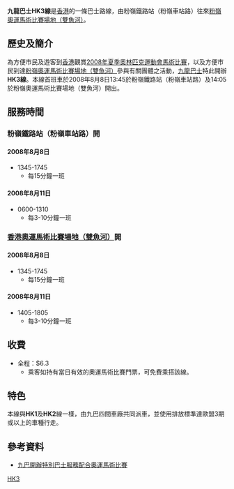 {{Infobox Bus Route
| image = [[File:KMB_KM9913_HK3.JPG|280px]]
| number = 九龍巴士HK3線
| operator = [[九巴|九巴]]
| garage = 四廠聯合派車 (K,L,S,U)
| length = 
| time = 
| start = 粉嶺鐵路站（粉嶺車站路）
| via = 
| end = [[香港奧運馬術場|粉嶺奧運馬術比賽場地（雙魚河）]]
| level = 13:45-17:45（2008年8月8日）<br>06:00-13:10（2008年8月11日）
| level1 = 14:05-18:05（2008年8月8日）<br>06:20-13:30（2008年8月11日）
| frequency = 15分鐘（2008年8月8日）<br>3-10分鐘（2008年8月11日）
| Other_route = 無
| vehicle = 不定
| Fare = HK$6.3
| Section_Fare1 = 無
| Section_Fare2 = 無
| bgcolor = red
| fontcolor = yellow
| compete = 無
}}

'''九龍巴士HK3線'''是[[香港|香港]]的一條巴士路線，由粉嶺鐵路站（粉嶺車站路）往來[[香港奧運馬術場|粉嶺奧運馬術比賽場地（雙魚河）]]。

==歷史及簡介==
為方便市民及遊客到[[香港|香港]]觀賞[[2008年夏季奧林匹克運動會馬術比賽|2008年夏季奧林匹克運動會馬術比賽]]，以及方便市民到達[[香港奧運馬術場|粉嶺奧運馬術比賽場地（雙魚河）]]參與有關團體之活動，[[九龍巴士|九龍巴士]]特此開辦'''HK3線'''。本線首班車於2008年8月8日13:45於粉嶺鐵路站（粉嶺車站路）及14:05於粉嶺奧運馬術比賽場地（雙魚河）開出。

==服務時間==
===粉嶺鐵路站（粉嶺車站路）開===
====2008年8月8日====
*1345-1745
**每15分鐘一班

====2008年8月11日====
*0600-1310
**每3-10分鐘一班

===[[香港奧運馬術場|香港奧運馬術比賽場地（雙魚河）]]開===
====2008年8月8日====
*1345-1745
**每15分鐘一班

====2008年8月11日====
*1405-1805
**每3-10分鐘一班

==收費==
*全程：$6.3
**乘客如持有當日有效的奧運馬術比賽門票，可免費乘搭該線。

==特色==
本線與'''HK1'''及'''HK2'''線一樣，由九巴四間車廠共同派車，並使用排放標準達歐盟3期或以上的車種行走。

== 參考資料 ==
{{reflist}}
*[http://www.kmb.hk/chinese.php?page=next&file=news/service/news2q08/news2008080501.html 九巴開辦特別巴士服務配合奧運馬術比賽]

[[Category:已取消九龍巴士路線|HK3]]

{{HK-bus-stub}}